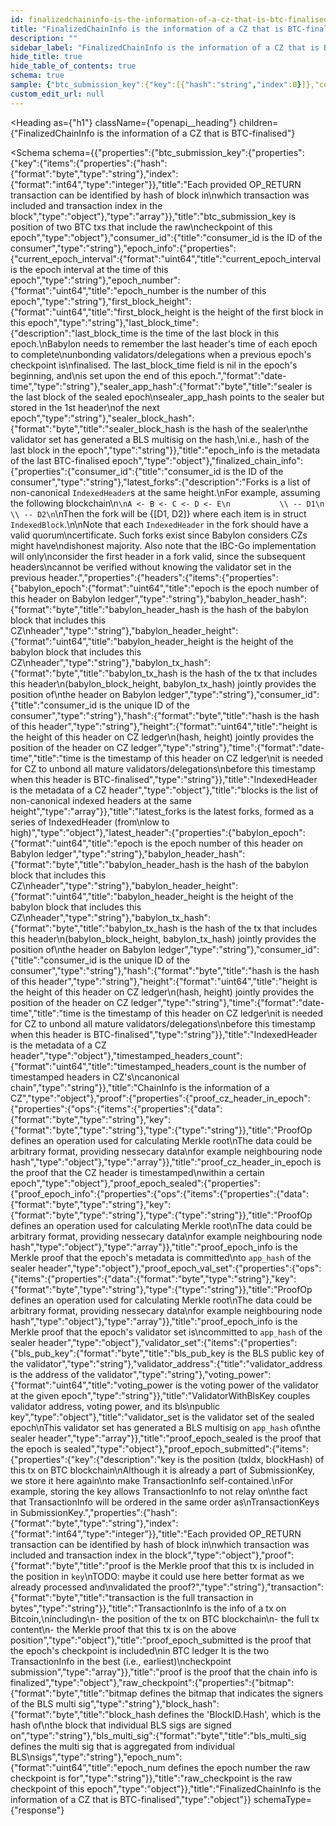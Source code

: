 ```yaml
---
id: finalizedchaininfo-is-the-information-of-a-cz-that-is-btc-finalised
title: "FinalizedChainInfo is the information of a CZ that is BTC-finalised"
description: ""
sidebar_label: "FinalizedChainInfo is the information of a CZ that is BTC-finalised"
hide_title: true
hide_table_of_contents: true
schema: true
sample: {"btc_submission_key":{"key":[{"hash":"string","index":0}]},"consumer_id":"string","epoch_info":{"current_epoch_interval":"string","epoch_number":"string","first_block_height":"string","last_block_time":"2024-07-29T15:51:28.071Z","sealer_app_hash":"string","sealer_block_hash":"string"},"finalized_chain_info":{"consumer_id":"string","latest_forks":{"headers":[{"babylon_epoch":"string","babylon_header_hash":"string","babylon_header_height":"string","babylon_tx_hash":"string","consumer_id":"string","hash":"string","height":"string","time":"2024-07-29T15:51:28.071Z"}]},"latest_header":{"babylon_epoch":"string","babylon_header_hash":"string","babylon_header_height":"string","babylon_tx_hash":"string","consumer_id":"string","hash":"string","height":"string","time":"2024-07-29T15:51:28.071Z"},"timestamped_headers_count":"string"},"proof":{"proof_cz_header_in_epoch":{"ops":[{"data":"string","key":"string","type":"string"}]},"proof_epoch_sealed":{"proof_epoch_info":{"ops":[{"data":"string","key":"string","type":"string"}]},"proof_epoch_val_set":{"ops":[{"data":"string","key":"string","type":"string"}]},"validator_set":[{"bls_pub_key":"string","validator_address":"string","voting_power":"string"}]},"proof_epoch_submitted":[{"key":{"hash":"string","index":0},"proof":"string","transaction":"string"}]},"raw_checkpoint":{"bitmap":"string","block_hash":"string","bls_multi_sig":"string","epoch_num":"string"}}
custom_edit_url: null
---
```



<Heading
  as={"h1"}
  className={"openapi__heading"}
  children={"FinalizedChainInfo is the information of a CZ that is BTC-finalised"}
>
</Heading>





<Schema
  schema={{"properties":{"btc_submission_key":{"properties":{"key":{"items":{"properties":{"hash":{"format":"byte","type":"string"},"index":{"format":"int64","type":"integer"}},"title":"Each provided OP_RETURN transaction can be identified by hash of block in\nwhich transaction was included and transaction index in the block","type":"object"},"type":"array"}},"title":"btc_submission_key is position of two BTC txs that include the raw\ncheckpoint of this epoch","type":"object"},"consumer_id":{"title":"consumer_id is the ID of the consumer","type":"string"},"epoch_info":{"properties":{"current_epoch_interval":{"format":"uint64","title":"current_epoch_interval is the epoch interval at the time of this epoch","type":"string"},"epoch_number":{"format":"uint64","title":"epoch_number is the number of this epoch","type":"string"},"first_block_height":{"format":"uint64","title":"first_block_height is the height of the first block in this epoch","type":"string"},"last_block_time":{"description":"last_block_time is the time of the last block in this epoch.\nBabylon needs to remember the last header's time of each epoch to complete\nunbonding validators/delegations when a previous epoch's checkpoint is\nfinalised. The last_block_time field is nil in the epoch's beginning, and\nis set upon the end of this epoch.","format":"date-time","type":"string"},"sealer_app_hash":{"format":"byte","title":"sealer is the last block of the sealed epoch\nsealer_app_hash points to the sealer but stored in the 1st header\nof the next epoch","type":"string"},"sealer_block_hash":{"format":"byte","title":"sealer_block_hash is the hash of the sealer\nthe validator set has generated a BLS multisig on the hash,\ni.e., hash of the last block in the epoch","type":"string"}},"title":"epoch_info is the metadata of the last BTC-finalised epoch","type":"object"},"finalized_chain_info":{"properties":{"consumer_id":{"title":"consumer_id is the ID of the consumer","type":"string"},"latest_forks":{"description":"Forks is a list of non-canonical `IndexedHeader`s at the same height.\nFor example, assuming the following blockchain\n```\nA <- B <- C <- D <- E\n           \\ -- D1\n           \\ -- D2\n```\nThen the fork will be {[D1, D2]} where each item is in struct `IndexedBlock`.\n\nNote that each `IndexedHeader` in the fork should have a valid quorum\ncertificate. Such forks exist since Babylon considers CZs might have\ndishonest majority. Also note that the IBC-Go implementation will only\nconsider the first header in a fork valid, since the subsequent headers\ncannot be verified without knowing the validator set in the previous header.","properties":{"headers":{"items":{"properties":{"babylon_epoch":{"format":"uint64","title":"epoch is the epoch number of this header on Babylon ledger","type":"string"},"babylon_header_hash":{"format":"byte","title":"babylon_header_hash is the hash of the babylon block that includes this CZ\nheader","type":"string"},"babylon_header_height":{"format":"uint64","title":"babylon_header_height is the height of the babylon block that includes this CZ\nheader","type":"string"},"babylon_tx_hash":{"format":"byte","title":"babylon_tx_hash is the hash of the tx that includes this header\n(babylon_block_height, babylon_tx_hash) jointly provides the position of\nthe header on Babylon ledger","type":"string"},"consumer_id":{"title":"consumer_id is the unique ID of the consumer","type":"string"},"hash":{"format":"byte","title":"hash is the hash of this header","type":"string"},"height":{"format":"uint64","title":"height is the height of this header on CZ ledger\n(hash, height) jointly provides the position of the header on CZ ledger","type":"string"},"time":{"format":"date-time","title":"time is the timestamp of this header on CZ ledger\nit is needed for CZ to unbond all mature validators/delegations\nbefore this timestamp when this header is BTC-finalised","type":"string"}},"title":"IndexedHeader is the metadata of a CZ header","type":"object"},"title":"blocks is the list of non-canonical indexed headers at the same height","type":"array"}},"title":"latest_forks is the latest forks, formed as a series of IndexedHeader (from\nlow to high)","type":"object"},"latest_header":{"properties":{"babylon_epoch":{"format":"uint64","title":"epoch is the epoch number of this header on Babylon ledger","type":"string"},"babylon_header_hash":{"format":"byte","title":"babylon_header_hash is the hash of the babylon block that includes this CZ\nheader","type":"string"},"babylon_header_height":{"format":"uint64","title":"babylon_header_height is the height of the babylon block that includes this CZ\nheader","type":"string"},"babylon_tx_hash":{"format":"byte","title":"babylon_tx_hash is the hash of the tx that includes this header\n(babylon_block_height, babylon_tx_hash) jointly provides the position of\nthe header on Babylon ledger","type":"string"},"consumer_id":{"title":"consumer_id is the unique ID of the consumer","type":"string"},"hash":{"format":"byte","title":"hash is the hash of this header","type":"string"},"height":{"format":"uint64","title":"height is the height of this header on CZ ledger\n(hash, height) jointly provides the position of the header on CZ ledger","type":"string"},"time":{"format":"date-time","title":"time is the timestamp of this header on CZ ledger\nit is needed for CZ to unbond all mature validators/delegations\nbefore this timestamp when this header is BTC-finalised","type":"string"}},"title":"IndexedHeader is the metadata of a CZ header","type":"object"},"timestamped_headers_count":{"format":"uint64","title":"timestamped_headers_count is the number of timestamped headers in CZ's\ncanonical chain","type":"string"}},"title":"ChainInfo is the information of a CZ","type":"object"},"proof":{"properties":{"proof_cz_header_in_epoch":{"properties":{"ops":{"items":{"properties":{"data":{"format":"byte","type":"string"},"key":{"format":"byte","type":"string"},"type":{"type":"string"}},"title":"ProofOp defines an operation used for calculating Merkle root\nThe data could be arbitrary format, providing nessecary data\nfor example neighbouring node hash","type":"object"},"type":"array"}},"title":"proof_cz_header_in_epoch is the proof that the CZ header is timestamped\nwithin a certain epoch","type":"object"},"proof_epoch_sealed":{"properties":{"proof_epoch_info":{"properties":{"ops":{"items":{"properties":{"data":{"format":"byte","type":"string"},"key":{"format":"byte","type":"string"},"type":{"type":"string"}},"title":"ProofOp defines an operation used for calculating Merkle root\nThe data could be arbitrary format, providing nessecary data\nfor example neighbouring node hash","type":"object"},"type":"array"}},"title":"proof_epoch_info is the Merkle proof that the epoch's metadata is committed\nto `app_hash` of the sealer header","type":"object"},"proof_epoch_val_set":{"properties":{"ops":{"items":{"properties":{"data":{"format":"byte","type":"string"},"key":{"format":"byte","type":"string"},"type":{"type":"string"}},"title":"ProofOp defines an operation used for calculating Merkle root\nThe data could be arbitrary format, providing nessecary data\nfor example neighbouring node hash","type":"object"},"type":"array"}},"title":"proof_epoch_info is the Merkle proof that the epoch's validator set is\ncommitted to `app_hash` of the sealer header","type":"object"},"validator_set":{"items":{"properties":{"bls_pub_key":{"format":"byte","title":"bls_pub_key is the BLS public key of the validator","type":"string"},"validator_address":{"title":"validator_address is the address of the validator","type":"string"},"voting_power":{"format":"uint64","title":"voting_power is the voting power of the validator at the given epoch","type":"string"}},"title":"ValidatorWithBlsKey couples validator address, voting power, and its bls\npublic key","type":"object"},"title":"validator_set is the validator set of the sealed epoch\nThis validator set has generated a BLS multisig on `app_hash` of\nthe sealer header","type":"array"}},"title":"proof_epoch_sealed is the proof that the epoch is sealed","type":"object"},"proof_epoch_submitted":{"items":{"properties":{"key":{"description":"key is the position (txIdx, blockHash) of this tx on BTC blockchain\nAlthough it is already a part of SubmissionKey, we store it here again\nto make TransactionInfo self-contained.\nFor example, storing the key allows TransactionInfo to not relay on\nthe fact that TransactionInfo will be ordered in the same order as\nTransactionKeys in SubmissionKey.","properties":{"hash":{"format":"byte","type":"string"},"index":{"format":"int64","type":"integer"}},"title":"Each provided OP_RETURN transaction can be identified by hash of block in\nwhich transaction was included and transaction index in the block","type":"object"},"proof":{"format":"byte","title":"proof is the Merkle proof that this tx is included in the position in `key`\nTODO: maybe it could use here better format as we already processed and\nvalidated the proof?","type":"string"},"transaction":{"format":"byte","title":"transaction is the full transaction in bytes","type":"string"}},"title":"TransactionInfo is the info of a tx on Bitcoin,\nincluding\n- the position of the tx on BTC blockchain\n- the full tx content\n- the Merkle proof that this tx is on the above position","type":"object"},"title":"proof_epoch_submitted is the proof that the epoch's checkpoint is included\nin BTC ledger It is the two TransactionInfo in the best (i.e., earliest)\ncheckpoint submission","type":"array"}},"title":"proof is the proof that the chain info is finalized","type":"object"},"raw_checkpoint":{"properties":{"bitmap":{"format":"byte","title":"bitmap defines the bitmap that indicates the signers of the BLS multi sig","type":"string"},"block_hash":{"format":"byte","title":"block_hash defines the 'BlockID.Hash', which is the hash of\nthe block that individual BLS sigs are signed on","type":"string"},"bls_multi_sig":{"format":"byte","title":"bls_multi_sig defines the multi sig that is aggregated from individual BLS\nsigs","type":"string"},"epoch_num":{"format":"uint64","title":"epoch_num defines the epoch number the raw checkpoint is for","type":"string"}},"title":"raw_checkpoint is the raw checkpoint of this epoch","type":"object"}},"title":"FinalizedChainInfo is the information of a CZ that is BTC-finalised","type":"object"}}
  schemaType={"response"}
>
  
</Schema>
            